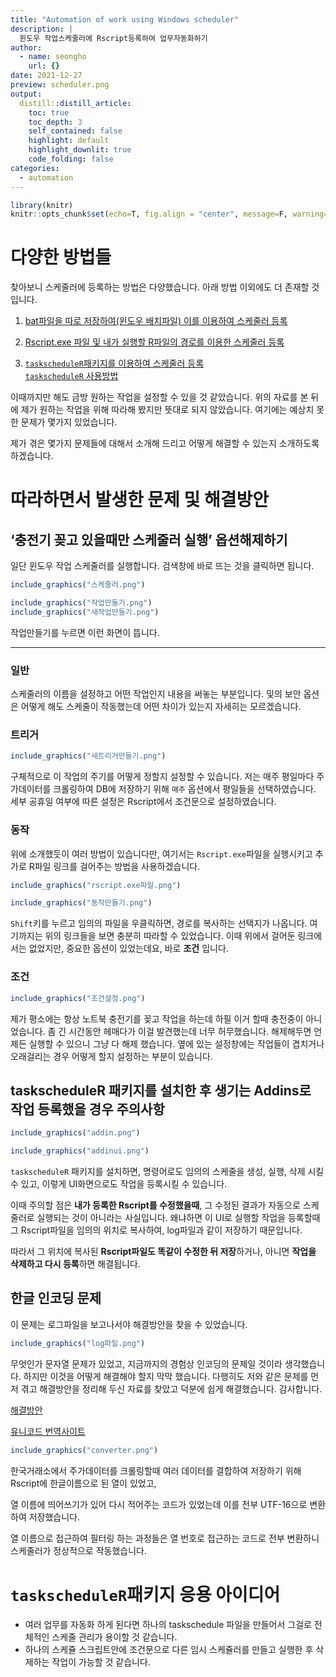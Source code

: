 ```yaml
---
title: "Automation of work using Windows scheduler"
description: |
  윈도우 작업스케줄러에 Rscript등록하여 업무자동화하기
author:
  - name: seongho
    url: {}
date: 2021-12-27
preview: scheduler.png  
output:
  distill::distill_article:
    toc: true
    toc_depth: 3
    self_contained: false
    highlight: default
    highlight_downlit: true
    code_folding: false
categories:
  - automation
---
```



```r
library(knitr)
knitr::opts_chunk$set(echo=T, fig.align = "center", message=F, warning=F, fig.height = 8, cache=T, dpi = 300, dev = "png")

```


# 다양한 방법들


찾아보니 스케줄러에 등록하는 방법은 다양했습니다. 아래 방법 이외에도 더 존재할 것입니다. 

1. [bat파일을 따로 저장하여(윈도우 배치파일) 이를 이용하여 스케줄러 등록](https://www.youtube.com/watch?v=V6oyhDS4FEs)

2. [Rscript.exe 파일 및 내가 실행할 R파일의 경로를 이용한 스케줄러 등록](https://www.youtube.com/watch?v=KSe1EHI-Us8&t=5s)

3. [`taskscheduleR`패키지를 이용하여 스케줄러 등록](https://cran.r-project.org/web/packages/taskscheduleR/vignettes/taskscheduleR.html)  
[`taskscheduleR` 사용방법](https://www.r-bloggers.com/2020/05/how-to-schedule-r-scripts/)



 이때까지만 해도 금방 원하는 작업을 설정할 수 있을 것 같았습니다. 위의 자료를 본 뒤에 제가 원하는 작업을 위해 따라해 봤지만 뜻대로 되지 않았습니다. 여기에는 예상치 못한 문제가 몇가지 있었습니다.  
 
 
 제가 겪은 몇가지 문제들에 대해서 소개해 드리고 어떻게 해결할 수 있는지 소개하도록 하겠습니다.

# 따라하면서 발생한 문제 및 해결방안 


## '충전기 꽂고 있을때만 스케줄러 실행' 옵션해제하기 {.tabset .tabset-fade}  

일단 윈도우 작업 스케줄러를 실행합니다. 검색창에 바로 뜨는 것을 클릭하면 됩니다.

```r

include_graphics("스케줄러.png")

```
```r
include_graphics("작업만들기.png")
include_graphics("새작업만들기.png")
```
작업만들기를 누르면 이런 화면이 뜹니다.

---

### 일반 

 스케줄러의 이름을 설정하고 어떤 작업인지 내용을 써놓는 부분입니다. 
및의 보안 옵션은 어떻게 해도 스케줄이 작동했는데 어떤 차이가 있는지 자세히는 모르겠습니다.

### 트리거
```r

include_graphics("새트리거만들기.png")
```
구체적으로 이 작업의 주기를 어떻게 정할지 설정할 수 있습니다. 저는 매주 평일마다 주가데이터를 크롤링하여 
DB에 저장하기 위해 `매주` 옵션에서 평일들을 선택하였습니다. 세부 공휴일 여부에 따른 설정은 Rscript에서 조건문으로 설정하였습니다.

### 동작

위에 소개했듯이 여러 방법이 있습니다만, 여기서는 `Rscript.exe`파일을 실행시키고 추가로 R파일 링크를 걸어주는 방법을 사용하겠습니다.   

```r

include_graphics("rscript.exe파일.png")

```
```r

include_graphics("동작만들기.png")


```
`Shift`키를 누르고 임의의 파일을 우클릭하면, 경로를 복사하는 선택지가 나옵니다.
여기까지는 위의 링크들을 보면 충분히 따라할 수 있었습니다.
이때 위에서 걸어둔 링크에서는 없었지만, 중요한 옵션이 있었는데요,
바로 **조건** 입니다. 

### 조건

```r

include_graphics("조건설정.png")


```
제가 평소에는 항상 노트북 충전기를 꽂고 작업을 하는데 하필 이거 할때 충전중이 아니었습니다. 
좀 긴 시간동안 헤매다가 이걸 발견했는데 너무 허무했습니다. 해제해두면 언제든 실행할 수 있으니 그냥 다 해제 했습니다. 옆에 있는 설정창에는 작업들이 겹치거나 오래걸리는 경우 어떻게 할지 설정하는 부분이 있습니다. 






## taskscheduleR 패키지를 설치한 후 생기는 Addins로 작업 등록했을 경우 주의사항

```r

include_graphics("addin.png")


```

```r

include_graphics("addinui.png")


```

`taskscheduleR` 패키지를 설치하면, 명령어로도 임의의 스케줄을 생성, 실행, 삭제 시킬 수 있고, 이렇게 UI화면으로도 작업을 등록시킬 수 있습니다. 


이때 주의할 점은 **내가 등록한 Rscript를 수정했을때**, 그 수정된 결과가 자동으로 스케줄러로 실행되는 것이 아니라는 사실입니다. 왜냐하면 이 UI로 실행할 작업을 등록할때 그 Rscript파일을 임의의 위치로 복사하여, log파일과 같이 저장하기 때문입니다. 


따라서 그 위치에 복사된 **Rscript파일도 똑같이 수정한 뒤 저장**하거나, 아니면 **작업을 삭제하고 다시 등록**하면 해결됩니다.




## 한글 인코딩 문제   

이 문제는 로그파일을 보고나서야 해결방안을 찾을 수 있었습니다.  


```r

include_graphics("log파일.png")


```

무엇인가 문자열 문제가 있었고, 지금까지의 경험상 인코딩의 문제일 것이라 생각했습니다. 하지만 이것을 어떻게 해결해야 할지 막막 했습니다. 다행히도 저와 같은 문제를 먼저 겪고 해결방안을 정리해 두신 자료를 찾았고 덕분에 쉽게 해결했습니다. 감사합니다.


[해결방안](http://aispiration.com/data-product/windows-task-scheduler.html)
  
[유니코드 번역사이트](https://www.branah.com/unicode-converter)  




```r

include_graphics("converter.png")

```

한국거래소에서 주가데이터를 크롤링할때 여러 데이터를 결합하여 저장하기 위해 Rscript에 한글이름으로 된 열이 있었고,

열 이름에 띄어쓰기가 있어 다시 적어주는 코드가 있었는데 이를 전부 UTF-16으로 변환하여 저장했습니다.

열 이름으로 접근하여 필터링 하는 과정들은 열 번호로 접근하는 코드로 전부 변환하니 스케줄러가 정상적으로 작동했습니다.



# `taskscheduleR`패키지 응용 아이디어

* 여러 업무를 자동화 하게 된다면 하나의 taskschedule 파일을 만들어서 그걸로 전체적인 스케줄 관리가 용이할 것 같습니다.
* 하나의 스케쥴 스크립트안에 조건문으로 다른 임시 스케쥴러를 만들고 실행한 후 삭제하는 작업이 가능할 것 같습니다.



